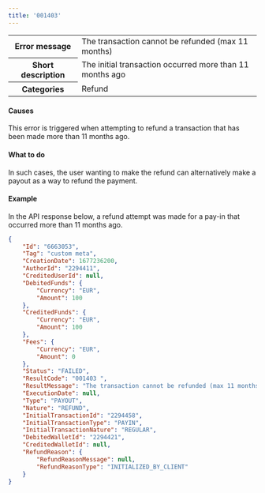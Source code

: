 ```yaml
---
title: '001403'  
---
```

  
<table>
    <tbody>
        <tr>
            <th class="header"><strong>Error message</strong></th>
            <td class="table-content">The transaction cannot be refunded (max 11 months)</td>
        </tr>
        <tr>
            <th class="header"><strong>Short description</strong></th>
            <td class="table-content">The initial transaction occurred more than 11 months ago</td>
        </tr>
        <tr>
            <th class="header"><strong>Categories</strong></th>
            <td class="table-content">  
<div class="label">Refund</div>
</td>
        </tr>
    </tbody>
</table>  

#### Causes  

This error is triggered when attempting to refund a transaction that has been made more than 11 months ago.  

#### What to do  

In such cases, the user wanting to make the refund can alternatively make a payout as a way to refund the payment.  

#### Example  

In the API response below, a refund attempt was made for a pay-in that occurred more than 11 months ago.  
```json API Response
{
    "Id": "6663053",
    "Tag": "custom meta",
    "CreationDate": 1677236200,
    "AuthorId": "2294411",
    "CreditedUserId": null,
    "DebitedFunds": {
        "Currency": "EUR",
        "Amount": 100
    },
    "CreditedFunds": {
        "Currency": "EUR",
        "Amount": 100
    },
    "Fees": {
        "Currency": "EUR",
        "Amount": 0
    },
    "Status": "FAILED",
    "ResultCode": "001403 ",
    "ResultMessage": "The transaction cannot be refunded (max 11 months)",
    "ExecutionDate": null,
    "Type": "PAYOUT",
    "Nature": "REFUND",
    "InitialTransactionId": "2294458",
    "InitialTransactionType": "PAYIN",
    "InitialTransactionNature": "REGULAR",
    "DebitedWalletId": "2294421",
    "CreditedWalletId": null,
    "RefundReason": {
        "RefundReasonMessage": null,
        "RefundReasonType": "INITIALIZED_BY_CLIENT"
    }
}
```
